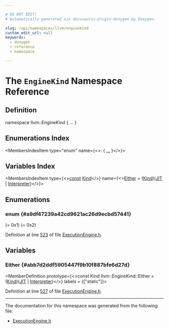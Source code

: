 ```yaml
---

# DO NOT EDIT!
# Automatically generated via docusaurus-plugin-doxygen by Doxygen.

slug: /api/namespaces/llvm/enginekind
custom_edit_url: null
keywords:
  - doxygen
  - reference
  - namespace

---
```





# The `EngineKind` Namespace Reference

<DoxygenPage pluginConfig={pluginConfig}>



## Definition

<CodeBlock>namespace llvm::EngineKind &#123; ... &#125;</CodeBlock>

## Enumerations Index

<MembersIndex>

<MembersIndexItem
  type="enum"
  name={<>:  &#123; <a href="#a9df47239a42cd9621ac26d9ecbd57441">...</a> &#125;</>}>
</MembersIndexItem>

</MembersIndex>

## Variables Index

<MembersIndex>

<MembersIndexItem
  type={<><a href="/docs/api/files/lib/lib/target/lib/target/aarch64/aarch64promoteconstant-cpp/#a90f8350fecae261c25be85d38b451bff">const</a> <a href="#a9df47239a42cd9621ac26d9ecbd57441">Kind</a></>}
  name={<><a href="#abb7d2ddf5905447f9b10f887bfe6d27d">Either</a> = (<a href="#a9df47239a42cd9621ac26d9ecbd57441">Kind</a>)(<a href="#a9df47239a42cd9621ac26d9ecbd57441a41413991d9e4a8c017e9d83f8446d875">JIT</a> | <a href="/docs/api/classes/llvm/interpreter">Interpreter</a>)</>}>
</MembersIndexItem>

</MembersIndex>


<SectionDefinition>

## Enumerations

### enum  {#a9df47239a42cd9621ac26d9ecbd57441}

<MemberDefinition
  prototype="enum llvm::EngineKind::Kind ">

<EnumerationList title="Enumeration values">

<Link id="a9df47239a42cd9621ac26d9ecbd57441a41413991d9e4a8c017e9d83f8446d875" />
<EnumerationListItem name="JIT">
 (= 0x1)
</EnumerationListItem>

<Link id="a9df47239a42cd9621ac26d9ecbd57441acbd7ec5d01190e525d2f938b169b9a81" />
<EnumerationListItem name="Interpreter">
 (= 0x2)
</EnumerationListItem>

</EnumerationList>

Definition at line <a href="/docs/api/files/include/include/llvm/include/llvm/executionengine/executionengine-h/#l00523">523</a> of file <a href="/docs/api/files/include/include/llvm/include/llvm/executionengine/executionengine-h">ExecutionEngine.h</a>.
</MemberDefinition>

</SectionDefinition>

<SectionDefinition>

## Variables

### Either {#abb7d2ddf5905447f9b10f887bfe6d27d}

<MemberDefinition
  prototype={<>const Kind llvm::EngineKind::Either = (<a href="#a9df47239a42cd9621ac26d9ecbd57441">Kind</a>)(<a href="#a9df47239a42cd9621ac26d9ecbd57441a41413991d9e4a8c017e9d83f8446d875">JIT</a> | <a href="/docs/api/classes/llvm/interpreter">Interpreter</a>)</>}
  labels = {["static"]}>

Definition at line <a href="/docs/api/files/include/include/llvm/include/llvm/executionengine/executionengine-h/#l00527">527</a> of file <a href="/docs/api/files/include/include/llvm/include/llvm/executionengine/executionengine-h">ExecutionEngine.h</a>.
</MemberDefinition>

</SectionDefinition>

<hr/>

The documentation for this namespace was generated from the following file:

<ul>
<li><a href="/docs/api/files/include/include/llvm/include/llvm/executionengine/executionengine-h">ExecutionEngine.h</a></li>
</ul>

</DoxygenPage>
